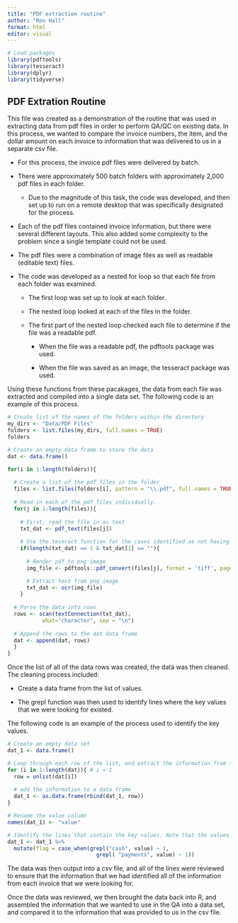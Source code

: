 ---
title: "PDF extraction routine"
author: "Ron Hall"
format: html
editor: visual
---

```{r}
# Load packages 
library(pdftools)
library(tesseract)
library(dplyr)
library(tidyverse)
```

## PDF Extration Routine

This file was created as a demonstration of the routine that was used in extracting data from pdf files in order to perform QA/QC on existing data. In this process, we wanted to compare the invoice numbers, the item, and the dollar amount on each invoice to information that was delivered to us in a separate csv file.

-   For this process, the invoice pdf files were delivered by batch.

-   There were approximately 500 batch folders with approximately 2,000 pdf files in each folder.

    -   Due to the magnitude of this task, the code was developed, and then set up to run on a remote desktop that was specifically designated for the process.

-   Each of the pdf files contained invoice information, but there were several different layouts. This also added some complexity to the problem since a single template could not be used.

-   The pdf files were a combination of image files as well as readable (editable text) files.

-   The code was developed as a nested for loop so that each file from each folder was examined.

    -   The first loop was set up to look at each folder.

    -   The nested loop looked at each of the files in the folder.

    -   The first part of the nested loop checked each file to determine if the file was a readable pdf.

        -   When the file was a readable pdf, the pdftools package was used.

        -   When the file was saved as an image, the tesseract package was used.

Using these functions from these pacakages, the data from each file was extracted and compiled into a single data set. The following code is an example of this process.

```{r}
# Create list of the names of the folders within the directory
my_dirs <- "Data/PDF Files"
folders <- list.files(my_dirs, full.names = TRUE)
folders

# Create an empty data frame to store the data
dat <- data.frame()

for(i in 1:length(folders)){
  
  # Create a list of the pdf files in the folder
  files <- list.files(folders[i], pattern = "\\.pdf", full.names = TRUE)
  
  # Read in each of the pdf files individually.
  for(j in 1:length(files)){
  
    # First, read the file in as text
    txt_dat <- pdf_text(files[j])
    
    # Use the teseract function for the cases identified as not having text
    if(length(txt_dat) == 1 & txt_dat[1] == ""){
      
      # Render pdf to png image
      img_file <- pdftools::pdf_convert(files[j], format = 'tiff', pages = 1, dpi = 400)

      # Extract text from png image
      txt_dat <- ocr(img_file)
    }
  
  # Parse the data into rows  
  rows <- scan(textConnection(txt_dat), 
           what="character", sep = "\n")
  
  # Append the rows to the dat data frame
  dat <- append(dat, rows)
  }
}
```

Once the list of all of the data rows was created, the data was then cleaned. The cleaning process included:

-   Create a data frame from the list of values.

-   The grepl function was then used to identify lines where the key values that we were looking for existed.

The following code is an example of the process used to identify the key values.

```{r}

# Create an empty data set
dat_1 <- data.frame()

# Loop through each row of the list, and extract the information from the list of values.
for (i in 1:length(dat)){ # i = 1
  row = unlist(dat[i])
  
  # add the information to a data frame
  dat_1 <- as.data.frame(rbind(dat_1, row))
}

# Rename the value column
names(dat_1) <- "value"

# Identify the lines that contain the key values. Note that the values in this code have been modified to line up with the existing data.
dat_1 <- dat_1 %>%
  mutate(flag = case_when(grepl("cash", value) ~ 1,
                            grepl( "payments", value) ~ 1))
```

The data was then output into a csv file, and all of the lines were reviewed to ensure that the information that we had identified all of the information from each invoice that we were looking for.

Once the data was reviewed, we then brought the data back into R, and assembled the information that we wanted to use in the QA into a data set, and compared it to the information that was provided to us in the csv file.
